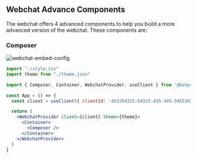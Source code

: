 
## Webchat Advance Components

The webchat offers 4 advanced components to help you build a more advanced version of the webchat. These components are:

### Composer

![webchat-embed-config](/docs/content/webchat/component-composer.png)

```jsx /Composer/
import "./style.css"
import theme from "./theme.json"

import { Composer, Container, WebchatProvider, useClient } from '@botpress/webchat'

const App = () => {
  const client = useClient({ clientId: '453254325-54325-435-345-345534253' })

  return (
    <WebchatProvider client={client} theme={theme}>
      <Container>
        <Composer />
      </Container>
    </WebchatProvider>
  )
}
```

<Demo src="https://stackblitz.com/edit/bp-webchat-template-c51e4w?embed=1&file=src%2FApp.tsx&hideNavigation=1" title="Composer Demo" />
